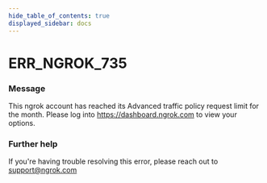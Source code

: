 ```yaml
---
hide_table_of_contents: true
displayed_sidebar: docs
---
```



# ERR_NGROK_735

### Message

This ngrok account has reached its Advanced traffic policy request limit for the month. Please log into https://dashboard.ngrok.com to view your options.

### Further help

If you're having trouble resolving this error, please reach out to [support@ngrok.com](mailto:support@ngrok.com?subject=Help%20with%20ERR_NGROK_735)

<ErrorDetails error="err_ngrok_735" />
